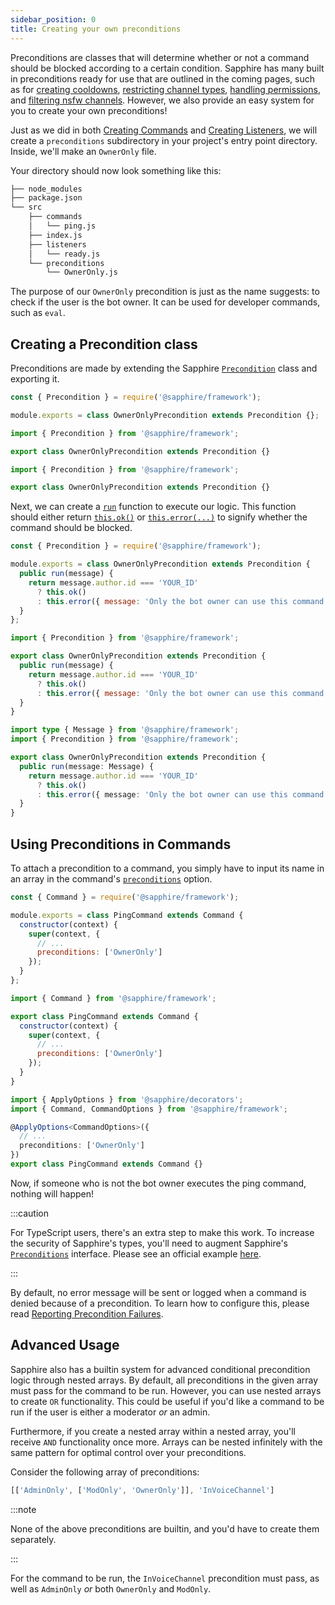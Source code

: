 ```yaml
---
sidebar_position: 0
title: Creating your own preconditions
---
```



Preconditions are classes that will determine whether or not a command should be blocked according to a certain condition.
Sapphire has many built in preconditions ready for use that are outlined in the coming pages,
such as for [creating cooldowns][creating-cooldowns], [restricting channel types][restricting-channel-types],
[handling permissions][handling-permissions], and [filtering nsfw channels][nsfw-filter]. However, we also provide an
easy system for you to create your own preconditions!

Just as we did in both [Creating Commands][creating-commands] and [Creating Listeners][creating-listeners], we will create
a `preconditions` subdirectory in your project's entry point directory. Inside, we'll make an `OwnerOnly` file.

Your directory should now look something like this:

```bash {9-10}
├── node_modules
├── package.json
└── src
    ├── commands
    │   └── ping.js
    ├── index.js
    ├── listeners
    │   └── ready.js
    └── preconditions
        └── OwnerOnly.js
```

The purpose of our `OwnerOnly` precondition is just as the name suggests: to check if the user is the bot owner.
It can be used for developer commands, such as `eval`.

## Creating a Precondition class

Preconditions are made by extending the Sapphire [`Precondition`][precondition] class and exporting it.

<Tabs groupId="language-choice">
<TabItem value="javascript" label="JavaScript" default>

```javascript
const { Precondition } = require('@sapphire/framework');

module.exports = class OwnerOnlyPrecondition extends Precondition {};
```

</TabItem>
<TabItem value="ESM" label="ESM">

```javascript
import { Precondition } from '@sapphire/framework';

export class OwnerOnlyPrecondition extends Precondition {}
```

</TabItem>
<TabItem value="typescript" label="TypeScript">

```typescript
import { Precondition } from '@sapphire/framework';

export class OwnerOnlyPrecondition extends Precondition {}
```

</TabItem>
</Tabs>

Next, we can create a [`run`][preconditionRun] function to execute our logic. This function should either return [`this.ok()`][preconditionOk]
or [`this.error(...)`][preconditionError] to signify whether the command should be blocked.

<Tabs groupId="language-choice">
<TabItem value="javascript" label="JavaScript" default>

```javascript {4-8}
const { Precondition } = require('@sapphire/framework');

module.exports = class OwnerOnlyPrecondition extends Precondition {
  public run(message) {
    return message.author.id === 'YOUR_ID'
      ? this.ok()
      : this.error({ message: 'Only the bot owner can use this command!' })
  }
};
```

</TabItem>
<TabItem value="ESM" label="ESM">

```javascript {4-8}
import { Precondition } from '@sapphire/framework';

export class OwnerOnlyPrecondition extends Precondition {
  public run(message) {
    return message.author.id === 'YOUR_ID'
      ? this.ok()
      : this.error({ message: 'Only the bot owner can use this command!' })
  }
}
```

</TabItem>
<TabItem value="typescript" label="TypeScript">

```typescript {5-9}
import type { Message } from '@sapphire/framework';
import { Precondition } from '@sapphire/framework';

export class OwnerOnlyPrecondition extends Precondition {
  public run(message: Message) {
    return message.author.id === 'YOUR_ID'
      ? this.ok()
      : this.error({ message: 'Only the bot owner can use this command!' })
  }
}
```
</TabItem>
</Tabs>

## Using Preconditions in Commands

To attach a precondition to a command, you simply have to input its name in an array in the command's
[`preconditions`][preconditions-option] option.

<Tabs groupId="language-choice">
<TabItem value="javascript" label="JavaScript" default>

```javascript {7}
const { Command } = require('@sapphire/framework');

module.exports = class PingCommand extends Command {
  constructor(context) {
    super(context, {
      // ...
      preconditions: ['OwnerOnly']
    });
  }
};
```

</TabItem>
<TabItem value="ESM" label="ESM">

```javascript {7}
import { Command } from '@sapphire/framework';

export class PingCommand extends Command {
  constructor(context) {
    super(context, {
      // ...
      preconditions: ['OwnerOnly']
    });
  }
}
```

</TabItem>
<TabItem value="typescript" label="TypeScript">

```typescript {6}
import { ApplyOptions } from '@sapphire/decorators';
import { Command, CommandOptions } from '@sapphire/framework';

@ApplyOptions<CommandOptions>({
  // ...
  preconditions: ['OwnerOnly']
})
export class PingCommand extends Command {}
```

</TabItem>
</Tabs>

Now, if someone who is not the bot owner executes the ping command, nothing will happen!

:::caution

For TypeScript users, there's an extra step to make this work. To increase the security of Sapphire's types, you'll need
to augment Sapphire's [`Preconditions`][preconditions-interface] interface. Please see an official example [here][preconditions-augment].

:::

By default, no error message will be sent or logged when a command is denied because of a precondition. To learn how to
configure this, please read [Reporting Precondition Failures][reporting-precondition-failure].

## Advanced Usage

Sapphire also has a builtin system for advanced conditional precondition logic through nested arrays.
By default, all preconditions in the given array must pass for the command to be run.
However, you can use nested arrays to create `OR` functionality. This could be useful if you'd like a command to be run
if the user is either a moderator _or_ an admin.

Furthermore, if you create a nested array within a nested array, you'll receive `AND` functionality once more. Arrays can
be nested infinitely with the same pattern for optimal control over your preconditions.

Consider the following array of preconditions:

```js
[['AdminOnly', ['ModOnly', 'OwnerOnly']], 'InVoiceChannel']
```

:::note

None of the above preconditions are builtin, and you'd have to create them separately.

:::

For the command to be run, the `InVoiceChannel`  precondition must pass, as well as `AdminOnly` _or_ both `OwnerOnly`
and `ModOnly`.

[creating-cooldowns]: ./command-cooldown
[restricting-channel-types]: ./channel-types
[handling-permissions]: ./handling-permissions
[nsfw-filter]: ./nsfw-filter
[creating-commands]: ../getting-started/creating-a-basic-command
[creating-listeners]: ../listeners/creating-your-own-listeners
[precondition]: ../../Documentation/api-framework/classes/Precondition
[preconditionRun]: ../../Documentation/api-framework/classes/Precondition#run
[preconditionOk]: ../../Documentation/api-framework/classes/Precondition#ok
[preconditionError]: ../../Documentation/api-framework/classes/Precondition#error
[preconditions-option]: ../../Documentation/api-framework/interfaces/CommandOptions#preconditions
[preconditions-interface]: ../../Documentation/api-framework/interfaces/Preconditions
[preconditions-augment]: https://github.com/sapphiredev/examples/blob/main/examples/with-typescript-recommended/src/preconditions/OwnerOnly.ts#L13-L17
[reporting-precondition-failure]: ./reporting-precondition-failure